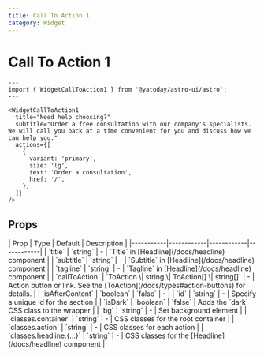 ```yaml
---
title: Call To Action 1
category: Widget
---
```



# Call To Action 1


<Demo title="">
  <WidgetCallToAction1
    title="Need help choosing?"
    subtitle="Order a free consultation with our company's specialists. We will call you back at a time convenient for you and discuss how we can help you."
    actions={[
      {
        variant: 'primary',
        size: 'lg',
        text: 'Order a consultation',
        href: '/',
      },
    ]}
  />
</Demo>

```astro
---
import { WidgetCallToAction1 } from '@yatoday/astro-ui/astro';
---

<WidgetCallToAction1
  title="Need help choosing?"
  subtitle="Order a free consultation with our company's specialists. We will call you back at a time convenient for you and discuss how we can help you."
  actions={[
    {
      variant: 'primary',
      size: 'lg',
      text: 'Order a consultation',
      href: '/',
    },
  ]}
/>
```

## Props

<div className="overflow-x-auto">
  <div className="min-w-xl">
    | Prop | Type | Default | Description |
    |-----------|------------|------------|------------|
    | `title` | `string` | - | `Title` in [Headline](/docs/headline) component |
    | `subtitle` | `string` | - | `Subtitle` in [Headline](/docs/headline) component |
    | `tagline` | `string` | - | `Tagline` in [Headline](/docs/headline) component |
    | `callToAction` | `ToAction \| string \| ToAction[] \| string[]` | - | Action button or link. See the [ToAction](/docs/types#action-buttons) for details.  |
    | `isAfterContent` | `boolean` | `false` | - |
    | `id` | `string` | - | Specify a unique id for the section |
    | `isDark` | `boolean` | `false` | Adds the `dark` CSS class to the wrapper |
    | `bg` | `string` | - | Set background element |
    | `classes.container` | `string` | - | CSS classes for the root container |
    | `classes.action` | `string` | - | CSS classes for each action |
    | `classes.headline.{...}` | `string` | - | CSS classes for the [Headline](/docs/headline) component |
  </div>
</div>
